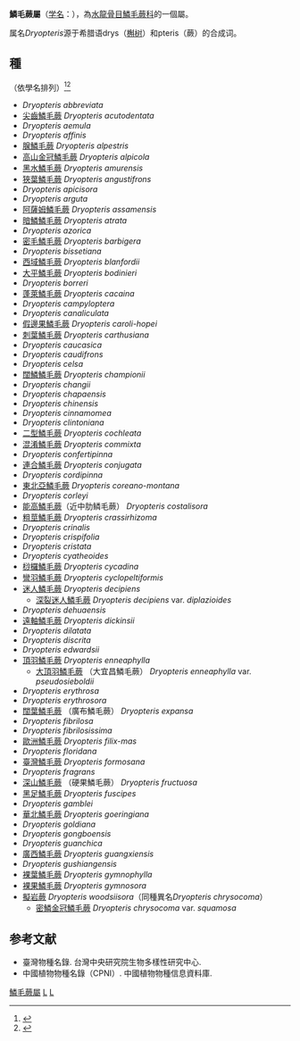 {{Automatic Taxobox
| taxon = Dryopteris
| image = Dryopterisarguta.jpg
| image_caption = 鱗毛蕨屬下的一個種''[[Dryopteris_arguta|Dryopteris arguta]]''
| authority = Adans., 1763
| subdivision_ranks = 种
| subdivision = 见正文
}}

'''鱗毛蕨屬'''（[[学名|学名]]：{{lang|la|''Dryopteris''}}），為[[水龍骨目|水龍骨目]][[鱗毛蕨科|鱗毛蕨科]]的一個屬。

属名''Dryopteris''源于希腊语drys（[[槲树|槲树]]）和pteris（蕨）的合成词。

== 種 ==
（依學名排列）<ref>{{cite book | author = 郭城孟 | title = 蕨類圖鑑 1 基礎常見篇 | publisher = 遠流 | year = 2001  | url = | isbn = 957-32-4520-5 }}</ref><ref>{{cite book | author = 郭城孟 | title = 蕨類圖鑑 2 進階珍稀篇 | publisher = 遠流 | year = 2003  | url = | isbn = 978-957-32-4573-5 }}</ref>

* ''Dryopteris abbreviata''
* [[尖齒鱗毛蕨|尖齒鱗毛蕨]] ''Dryopteris acutodentata''
* ''Dryopteris aemula''
* ''Dryopteris affinis''
* [[腺鱗毛蕨|腺鱗毛蕨]] ''Dryopteris alpestris''
* [[高山金冠鱗毛蕨|高山金冠鱗毛蕨]] ''Dryopteris alpicola''
* [[黑水鱗毛蕨|黑水鱗毛蕨]] ''Dryopteris amurensis''
* [[狹葉鱗毛蕨|狹葉鱗毛蕨]] ''Dryopteris angustifrons''
* ''Dryopteris apicisora''
* ''Dryopteris arguta''
* [[阿薩姆鱗毛蕨|阿薩姆鱗毛蕨]] ''Dryopteris assamensis''
* [[暗鱗鱗毛蕨|暗鱗鱗毛蕨]] ''Dryopteris atrata''
* ''Dryopteris azorica''
* [[密毛鱗毛蕨|密毛鱗毛蕨]] ''Dryopteris barbigera''
* ''Dryopteris bissetiana''
* [[西域鱗毛蕨|西域鱗毛蕨]] ''Dryopteris blanfordii''
* [[大平鱗毛蕨|大平鱗毛蕨]] ''Dryopteris bodinieri''
* ''Dryopteris borreri''
* [[蓬萊鱗毛蕨|蓬萊鱗毛蕨]] ''Dryopteris cacaina''
* ''Dryopteris campyloptera''
* ''Dryopteris canaliculata''
* [[假邊果鱗毛蕨|假邊果鱗毛蕨]] ''Dryopteris caroli-hopei''
* [[刺葉鱗毛蕨|刺葉鱗毛蕨]] ''Dryopteris carthusiana''
* ''Dryopteris caucasica''
* ''Dryopteris caudifrons''
* ''Dryopteris celsa''
* [[闊鱗鱗毛蕨|闊鱗鱗毛蕨]] ''Dryopteris championii''
* ''Dryopteris changii''
* ''Dryopteris chapaensis''
* ''Dryopteris chinensis''
* ''Dryopteris cinnamomea''
* ''Dryopteris clintoniana''
* [[二型鱗毛蕨|二型鱗毛蕨]] ''Dryopteris cochleata''
* [[混淆鱗毛蕨|混淆鱗毛蕨]] ''Dryopteris commixta''
* ''Dryopteris confertipinna''
* [[連合鱗毛蕨|連合鱗毛蕨]] ''Dryopteris conjugata''
* ''Dryopteris cordipinna''
* [[東北亞鱗毛蕨|東北亞鱗毛蕨]] ''Dryopteris coreano-montana''
* ''Dryopteris corleyi''
* [[能高鱗毛蕨|能高鱗毛蕨]]（近中肋鳞毛蕨） ''Dryopteris costalisora''
* [[粗莖鱗毛蕨|粗莖鱗毛蕨]] ''Dryopteris crassirhizoma''
* ''Dryopteris crinalis''
* ''Dryopteris crispifolia''
* ''Dryopteris cristata''
* ''Dryopteris cyatheoides''
* [[桫欏鱗毛蕨|桫欏鱗毛蕨]] ''Dryopteris cycadina''
* [[彎羽鱗毛蕨|彎羽鱗毛蕨]] ''Dryopteris cyclopeltiformis''
* [[迷人鱗毛蕨|迷人鱗毛蕨]] '' Dryopteris decipiens''
** [[深裂迷人鱗毛蕨|深裂迷人鱗毛蕨]] ''Dryopteris decipiens'' var. ''diplazioides''
* ''Dryopteris dehuaensis''
* [[遠軸鱗毛蕨|遠軸鱗毛蕨]] ''Dryopteris dickinsii''
* ''Dryopteris dilatata''
* ''Dryopteris discrita'' 
* ''Dryopteris edwardsii''
* [[頂羽鱗毛蕨|頂羽鱗毛蕨]] ''Dryopteris enneaphylla''
** [[大頂羽鱗毛蕨|大頂羽鱗毛蕨]] （大宜昌鱗毛蕨） ''Dryopteris enneaphylla'' var. ''pseudosieboldii''
* ''Dryopteris erythrosa''
* ''Dryopteris erythrosora''
* [[闊葉鱗毛蕨|闊葉鱗毛蕨]] （廣布鱗毛蕨） ''Dryopteris expansa''
* ''Dryopteris fibrilosa''
* ''Dryopteris fibrilosissima''
* [[歐洲鱗毛蕨|歐洲鱗毛蕨]] ''Dryopteris filix-mas''
* ''Dryopteris floridana''
* [[臺灣鱗毛蕨|臺灣鱗毛蕨]] ''Dryopteris formosana''
* ''Dryopteris fragrans''
* [[深山鱗毛蕨|深山鱗毛蕨]] （硬果鱗毛蕨） ''Dryopteris fructuosa''
* [[黑足鱗毛蕨|黑足鱗毛蕨]] ''Dryopteris fuscipes''
* ''Dryopteris gamblei''
* [[華北鱗毛蕨|華北鱗毛蕨]] ''Dryopteris goeringiana''
* ''Dryopteris goldiana''
* ''Dryopteris gongboensis''
* ''Dryopteris guanchica''
* [[廣西鱗毛蕨|廣西鱗毛蕨]] ''Dryopteris guangxiensis''
* ''Dryopteris gushiangensis''
* [[裸葉鱗毛蕨|裸葉鱗毛蕨]] ''Dryopteris gymnophylla''
* [[裸果鱗毛蕨|裸果鱗毛蕨]] ''Dryopteris gymnosora''
* [[擬岩蕨|擬岩蕨]] ''Dryopteris woodsiisora''（同種異名''Dryopteris chrysocoma''）
** [[密鱗金冠鱗毛蕨|密鱗金冠鱗毛蕨]] ''Dryopteris chrysocoma'' var. ''squamosa''

==参考文献==
{{reflist}}
* 臺灣物種名錄. 台灣中央研究院生物多樣性研究中心.
* 中國植物物種名錄（CPNI）. 中國植物物種信息資料庫.
{{Taxonbar|from=Q1335106}}

[[Category:鱗毛蕨屬|]]
[[Category:鱗毛蕨科|L]]
[[Category:_1763年描述的分类群|L]]